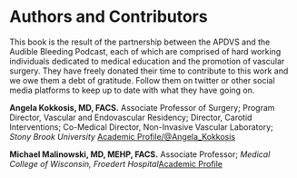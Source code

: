 # Authors and Contributors {.unnumbered}

This book is the result of the partnership between the APDVS and the Audible Bleeding Podcast, each of which are comprised of hard working individuals dedicated to medical education and the promotion of vascular surgery. They have freely donated their time to contribute to this work and we owe them a debt of gratitude. Follow them on twitter or other social media platforms to keep up to date with what they have going on.

**Angela Kokkosis, MD, FACS.** Associate Professor of Surgery; Program Director, Vascular and Endovascular Residency; Director, Carotid Interventions; Co-Medical Director, Non-Invasive Vascular Laboratory; *Stony Brook University* [Academic Profile](https://renaissance.stonybrookmedicine.edu/surgery/people/faculty/dr-angela-a-kokkosis)[/@Angela_Kokkosis](https://twitter.com/Angela_Kokkosis)

**Michael Malinowski, MD, MEHP, FACS.** Associate Professor; *Medical College of Wisconsin, Froedert Hospital*[Academic Profile](https://www.froedtert.com/doctors/michael-malinowski-1316100860)



